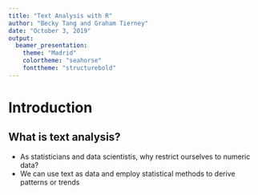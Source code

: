 ```yaml
---
title: "Text Analysis with R"
author: "Becky Tang and Graham Tierney"
date: "October 3, 2019"
output:
  beamer_presentation:
    theme: "Madrid"
    colortheme: "seahorse"
    fonttheme: "structurebold"
---
```

# Introduction 
 

## What is text analysis?
- As statisticians and data scientistis, why restrict ourselves to numeric data?
- We can use text as data and employ statistical methods to derive patterns or trends 